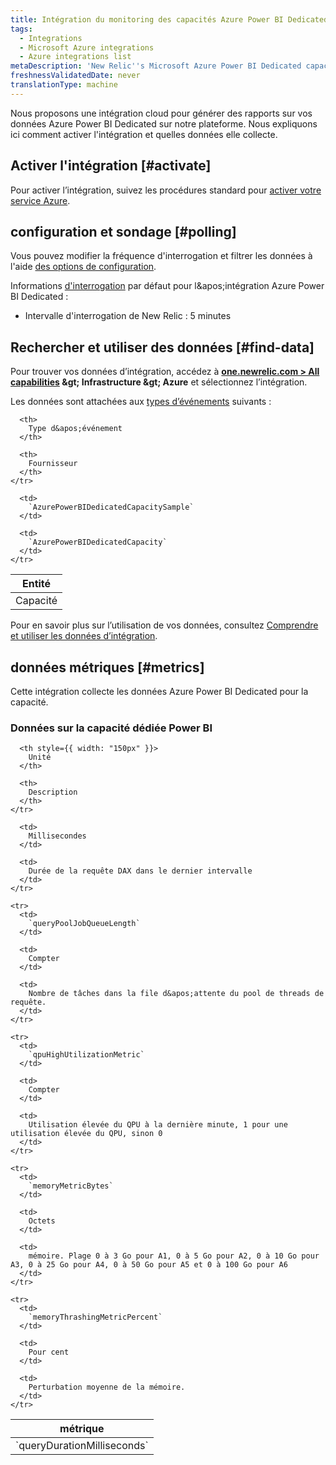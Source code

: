```yaml
---
title: Intégration du monitoring des capacités Azure Power BI Dedicated
tags:
  - Integrations
  - Microsoft Azure integrations
  - Azure integrations list
metaDescription: 'New Relic''s Microsoft Azure Power BI Dedicated capacities monitoring integration: how to install it, configure it, and understand the data it reports.'
freshnessValidatedDate: never
translationType: machine
---
```


Nous proposons une intégration cloud pour générer des rapports sur vos données Azure Power BI Dedicated sur notre plateforme. Nous expliquons ici comment activer l&apos;intégration et quelles données elle collecte.

## Activer l&apos;intégration [#activate]

Pour activer l’intégration, suivez les procédures standard pour [activer votre service Azure](/docs/infrastructure/microsoft-azure-integrations/getting-started/activate-azure-integrations).

## configuration et sondage [#polling]

Vous pouvez modifier la fréquence d&apos;interrogation et filtrer les données à l&apos;aide [des options de configuration](/docs/integrations/new-relic-integrations/getting-started/configure-polling-frequency-data-collection-cloud-integrations).

Informations [d&apos;interrogation](/docs/infrastructure/microsoft-azure-integrations/getting-started/azure-integration-polling) par défaut pour l&amp;apos;intégration Azure Power BI Dedicated :

* Intervalle d&apos;interrogation de New Relic : 5 minutes

## Rechercher et utiliser des données [#find-data]

Pour trouver vos données d’intégration, accédez à <DNT>**[one.newrelic.com &gt; All capabilities](https://one.newrelic.com/all-capabilities) &amp;gt; Infrastructure &amp;gt; Azure**</DNT> et sélectionnez l’intégration.

Les données sont attachées aux [types d’événements](/docs/data-apis/understand-data/new-relic-data-types/#event-data) suivants :

<table>
  <thead>
    <tr>
      <th>
        Entité
      </th>

      <th>
        Type d&apos;événement
      </th>

      <th>
        Fournisseur
      </th>
    </tr>
  </thead>

  <tbody>
    <tr>
      <td>
        Capacité
      </td>

      <td>
        `AzurePowerBIDedicatedCapacitySample`
      </td>

      <td>
        `AzurePowerBIDedicatedCapacity`
      </td>
    </tr>
  </tbody>
</table>

Pour en savoir plus sur l’utilisation de vos données, consultez [Comprendre et utiliser les données d’intégration](/docs/infrastructure/integrations/find-use-infrastructure-integration-data).

## données métriques [#metrics]

Cette intégration collecte les données Azure Power BI Dedicated pour la capacité.

### Données sur la capacité dédiée Power BI

<table>
  <thead>
    <tr>
      <th style={{ width: "275px" }}>
        métrique
      </th>

      <th style={{ width: "150px" }}>
        Unité
      </th>

      <th>
        Description
      </th>
    </tr>
  </thead>

  <tbody>
    <tr>
      <td>
        `queryDurationMilliseconds`
      </td>

      <td>
        Millisecondes
      </td>

      <td>
        Durée de la requête DAX dans le dernier intervalle
      </td>
    </tr>

    <tr>
      <td>
        `queryPoolJobQueueLength`
      </td>

      <td>
        Compter
      </td>

      <td>
        Nombre de tâches dans la file d&apos;attente du pool de threads de requête.
      </td>
    </tr>

    <tr>
      <td>
        `qpuHighUtilizationMetric`
      </td>

      <td>
        Compter
      </td>

      <td>
        Utilisation élevée du QPU à la dernière minute, 1 pour une utilisation élevée du QPU, sinon 0
      </td>
    </tr>

    <tr>
      <td>
        `memoryMetricBytes`
      </td>

      <td>
        Octets
      </td>

      <td>
        mémoire. Plage 0 à 3 Go pour A1, 0 à 5 Go pour A2, 0 à 10 Go pour A3, 0 à 25 Go pour A4, 0 à 50 Go pour A5 et 0 à 100 Go pour A6
      </td>
    </tr>

    <tr>
      <td>
        `memoryThrashingMetricPercent`
      </td>

      <td>
        Pour cent
      </td>

      <td>
        Perturbation moyenne de la mémoire.
      </td>
    </tr>
  </tbody>
</table>